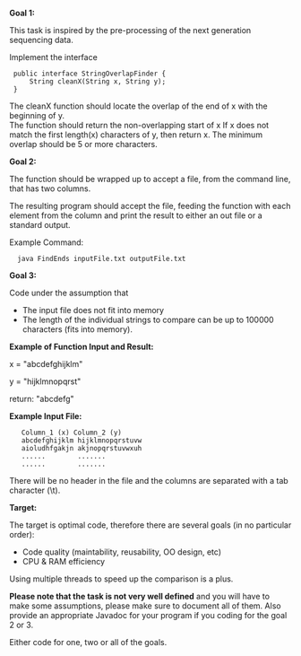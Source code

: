 '''Goal 1:''' 

This task is inspired by the pre-processing of the next generation sequencing data. 

Implement the interface 

  public interface StringOverlapFinder {
      String cleanX(String x, String y);
  }

The cleanX function should locate the overlap of the end of x with the
beginning of y.<br> 
The function should return the non-overlapping start of x
If x does not match the first length(x) characters of y, then return x.
The minimum overlap should be 5 or more characters. 


'''Goal 2:'''

The function should be wrapped up to accept a file, from the command line, that has two columns.

The resulting program should accept the file, feeding the function
with each element from the column and print the result to either an out
file or a standard output.

Example Command:

   java FindEnds inputFile.txt outputFile.txt

'''Goal 3:'''
    
Code under the assumption that 
* The input file does not fit into memory
* The length of the individual strings to compare can be up to 100000 characters (fits into memory). 


'''Example of Function Input and Result:'''

x = "abcdefghijklm"

y = "hijklmnopqrst"

return: "abcdefg"


'''Example Input File:'''

    Column_1 (x) Column_2 (y)
    abcdefghijklm hijklmnopqrstuvw
    aioludhfgakjn akjnopqrstuvwxuh
    ......        .......
    ......        .......

There will be no header in the file and the columns are separated with a tab character (\t).


'''Target:'''

The target is optimal code, therefore there are several goals (in no
particular order):
* Code quality (maintability, reusability, OO design, etc)
* CPU & RAM efficiency

Using multiple threads to speed up the comparison is a plus. 

'''Please note that the task is not very well defined''' and you will have to make some assumptions, please make sure to document all of them. Also provide an appropriate Javadoc for your program if you coding for the goal 2 or 3.  

Either code for one, two or all of the goals.